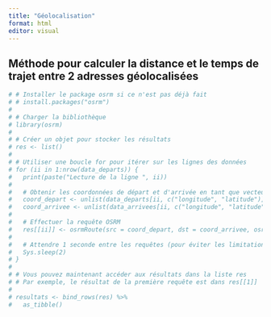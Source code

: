 ---
title: "Géolocalisation"
format: html
editor: visual
---

## Méthode pour calculer la distance et le temps de trajet entre 2 adresses géolocalisées

```{r}

# # Installer le package osrm si ce n'est pas déjà fait
# # install.packages("osrm")
# 
# # Charger la bibliothèque
# library(osrm)
# 
# # Créer un objet pour stocker les résultats
# res <- list()
# 
# # Utiliser une boucle for pour itérer sur les lignes des données
# for (ii in 1:nrow(data_departs)) {
#   print(paste("Lecture de la ligne ", ii))
#   
#   # Obtenir les coordonnées de départ et d'arrivée en tant que vecteurs
#   coord_depart <- unlist(data_departs[ii, c("longitude", "latitude")])
#   coord_arrivee <- unlist(data_arrivees[ii, c("longitude", "latitude")])
#   
#   # Effectuer la requête OSRM
#   res[[ii]] <- osrmRoute(src = coord_depart, dst = coord_arrivee, osrm.profile = "car")
#   
#   # Attendre 1 seconde entre les requêtes (pour éviter les limitations)
#   Sys.sleep(2)
# }
# 
# # Vous pouvez maintenant accéder aux résultats dans la liste res
# # Par exemple, le résultat de la première requête est dans res[[1]]
# 
# resultats <- bind_rows(res) %>%
#   as_tibble()
```
